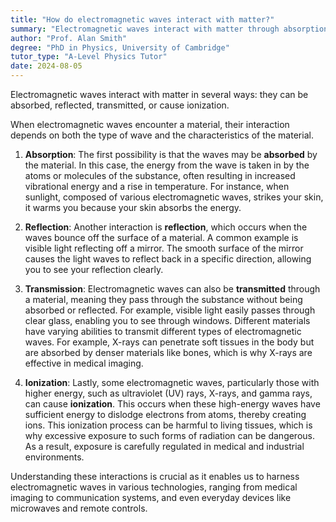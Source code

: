 ```yaml
---
title: "How do electromagnetic waves interact with matter?"
summary: "Electromagnetic waves interact with matter through absorption, reflection, transmission, or ionization, influencing how they propagate and behave in different environments."
author: "Prof. Alan Smith"
degree: "PhD in Physics, University of Cambridge"
tutor_type: "A-Level Physics Tutor"
date: 2024-08-05
---
```


Electromagnetic waves interact with matter in several ways: they can be absorbed, reflected, transmitted, or cause ionization.

When electromagnetic waves encounter a material, their interaction depends on both the type of wave and the characteristics of the material. 

1. **Absorption**: The first possibility is that the waves may be **absorbed** by the material. In this case, the energy from the wave is taken in by the atoms or molecules of the substance, often resulting in increased vibrational energy and a rise in temperature. For instance, when sunlight, composed of various electromagnetic waves, strikes your skin, it warms you because your skin absorbs the energy.

2. **Reflection**: Another interaction is **reflection**, which occurs when the waves bounce off the surface of a material. A common example is visible light reflecting off a mirror. The smooth surface of the mirror causes the light waves to reflect back in a specific direction, allowing you to see your reflection clearly.

3. **Transmission**: Electromagnetic waves can also be **transmitted** through a material, meaning they pass through the substance without being absorbed or reflected. For example, visible light easily passes through clear glass, enabling you to see through windows. Different materials have varying abilities to transmit different types of electromagnetic waves. For example, X-rays can penetrate soft tissues in the body but are absorbed by denser materials like bones, which is why X-rays are effective in medical imaging.

4. **Ionization**: Lastly, some electromagnetic waves, particularly those with higher energy, such as ultraviolet (UV) rays, X-rays, and gamma rays, can cause **ionization**. This occurs when these high-energy waves have sufficient energy to dislodge electrons from atoms, thereby creating ions. This ionization process can be harmful to living tissues, which is why excessive exposure to such forms of radiation can be dangerous. As a result, exposure is carefully regulated in medical and industrial environments.

Understanding these interactions is crucial as it enables us to harness electromagnetic waves in various technologies, ranging from medical imaging to communication systems, and even everyday devices like microwaves and remote controls.
    